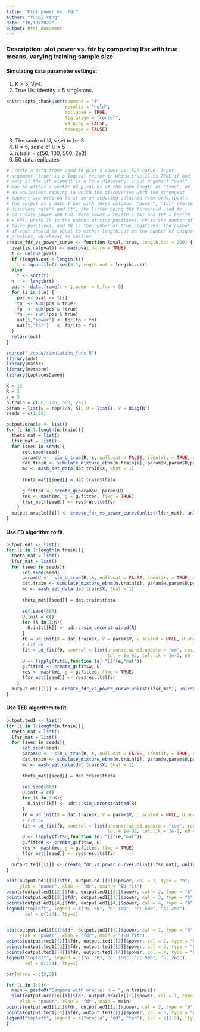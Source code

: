 ```yaml
---
title: "Plot power vs. fdr"
author: "Yunqi Yang"
date: "10/19/2022"
output: html_document
---
```


### Description: plot power vs. fdr by comparing lfsr with true means, varying training sample size. 

#### Simulating data parameter settings:
1. K = 5, Vj=I.
2. True Us: identity + 5 singletons. 

```r
knitr::opts_chunk$set(comment = "#",
                      results = "hold",
                      collapse = TRUE,
                      fig.align = "center",
                      warning = FALSE,
                      message = FALSE)
```


3. The scale of U, $s$ set to be 5.
4. R = 5, scale of U = 5
5. n.train = c(50, 100, 500, 2e3)
6. 50 data replicates


```r
# Create a data frame used to plot a power vs. FDR curve. Input
# argument "true" is a logical vector in which true[i] is TRUE if and
# only if the ith element is a true discovery; input argument "pval"
# may be either a vector of p-values of the same length as "true", or
# an equivalent ranking in which the discoveries with the strongest
# support are ordered first in an ordering obtained from order(pval).
# The output is a data frame with three columns: "power", "fdr" (false
# discovery rate") and "t", the latter being the threshold used to
# calculate power and FDR. Note power = TP/(TP + TN) and fdr = FP/(TP
# + FP), where TP is the number of true positives, FP is the number of
# false positives, and TN is the number of true negatives. The number
# of rows should be equal to either length.out or the number of unique
# p-values, whichever is smaller.
create_fdr_vs_power_curve <- function (pval, true, length.out = 200) {
  pval[is.na(pval)] <- max(pval,na.rm = TRUE)
  t <- unique(pval)
  if (length.out < length(t))
    t <- quantile(t,seq(0,1,length.out = length.out))
  else
    t <- sort(t)
  n   <- length(t)
  out <- data.frame(t = t,power = 0,fdr = 0)
  for (i in 1:n) {
    pos <- pval <= t[i]
    tp  <- sum(pos & true)
    fp  <- sum(pos & !true)
    fn  <- sum(!pos & true)
    out[i,"power"] <- tp/(tp + fn)
    out[i,"fdr"]   <- fp/(tp + fp)
  }
  return(out)
}
```


```r
source("./code/simulation_func.R")
library(udr)
library(mashr)
library(mvtnorm)
library(LaplacesDemon)
```

```r
K = 10
R = 5
s = 5
n.train = c(50, 100, 500, 2e3)
param = list(w = rep(1/K, K), U = list(), V = diag(R))
seeds = c(1:50)

```

```r

output.oracle <- list()
for (i in 1:length(n.train)){
  theta_mat = list()
  lfsr_mat = list()
  for (seed in seeds){
      set.seed(seed)
      param$U <-  sim_U_true(R, s, null.mat = FALSE, identity = TRUE, num_singleton = 5, num_unconstrained = 4)
      dat.train <- simulate_mixture_ebnm(n.train[i], param$w,param$U,param$V)
      mc <- mash_set_data(dat.train$X, Shat = 1)
      
      theta_mat[[seed]] = dat.train$theta
      
      g.fitted <- create_g(param$w, param$U)
      res <- mash(mc, g = g.fitted, fixg = TRUE)
      lfsr_mat[[seed]] <- res$result$lfsr
    }
  output.oracle[[i]] <- create_fdr_vs_power_curve(unlist(lfsr_mat), unlist(theta_mat), length.out = 50)
}

```


#### Use ED algorithm to fit. 
```r

output.ed1 <- list()
for (i in 1:length(n.train)){
  theta_mat = list()
  lfsr_mat = list()
  for (seed in seeds){
      set.seed(seed)
      param$U <-  sim_U_true(R, s, null.mat = FALSE, identity = TRUE, num_singleton = 5, num_unconstrained = 4)
      dat.train <- simulate_mixture_ebnm(n.train[i], param$w,param$U,param$V)
      mc <- mash_set_data(dat.train$X, Shat = 1)
      
      theta_mat[[seed]] = dat.train$theta
      
      set.seed(888)
      U.init = c()
      for (k in 1:K){
        U.init[[k]] <- udr:::sim_unconstrained(R)
      }
      f0 = ud_init(X = dat.train$X, V = param$V, U_scaled = NULL, U_unconstrained = U.init, n_rank1 = 0)
      # Fit ED
      fit = ud_fit(f0, control = list(unconstrained.update = "ed", resid.update = 'none',
                                      tol = 1e-02, tol.lik = 1e-2, n0 = 0, lambda = 0, maxiter = 5e3), verbose=FALSE)
      U <- lapply(fit$U,function (e) "[["(e,"mat"))
      g.fitted <- create_g(fit$w, U)
      res <- mash(mc, g = g.fitted, fixg = TRUE)
      lfsr_mat[[seed]] <- res$result$lfsr
    }
  output.ed1[[i]] <- create_fdr_vs_power_curve(unlist(lfsr_mat), unlist(theta_mat), length.out = 50)
}

```

#### Use TED algorithm to fit. 
```r

output.ted1 <- list()
for (i in 1:length(n.train)){
  theta_mat = list()
  lfsr_mat = list()
  for (seed in seeds){
      set.seed(seed)
      param$U <-  sim_U_true(R, s, null.mat = FALSE, identity = TRUE, num_singleton = 5, num_unconstrained = 4)
      dat.train <- simulate_mixture_ebnm(n.train[i], param$w,param$U,param$V)
      mc <- mash_set_data(dat.train$X, Shat = 1)
      
      theta_mat[[seed]] = dat.train$theta
      
      set.seed(888)
      U.init = c()
      for (k in 1:K){
        U.init[[k]] <- udr:::sim_unconstrained(R)
      }
      f0 = ud_init(X = dat.train$X, V = param$V, U_scaled = NULL, U_unconstrained = U.init, n_rank1 = 0)
      # Fit ED
      fit = ud_fit(f0, control = list(unconstrained.update = "ted", resid.update = 'none',
                                      tol = 1e-02, tol.lik = 1e-2, n0 = 0, lambda = 0, maxiter = 5e3), verbose=FALSE)
      U <- lapply(fit$U,function (e) "[["(e,"mat"))
      g.fitted <- create_g(fit$w, U)
      res <- mash(mc, g = g.fitted, fixg = TRUE)
      lfsr_mat[[seed]] <- res$result$lfsr
    }
  output.ted1[[i]] <- create_fdr_vs_power_curve(unlist(lfsr_mat), unlist(theta_mat), length.out = 50)
}

```

```r

plot(output.ed1[[1]]$fdr, output.ed1[[1]]$power, col = 1, type = "b",  pch = 20, cex = 0.5,
     ylab = "power", xlab = "fdr", main = "ED fit")
points(output.ed1[[2]]$fdr, output.ed1[[2]]$power, col = 2, type = "b", pch = 20, cex = 0.5)
points(output.ed1[[3]]$fdr, output.ed1[[3]]$power, col = 3, type = "b", pch = 20, cex = 0.5)
points(output.ed1[[4]]$fdr, output.ed1[[4]]$power, col = 4, type = "b", pch = 20, cex = 0.5)
legend("topleft", legend = c("n: 50", "n: 100", "n: 500", "n: 2e3"), 
       col = c(1:4), lty=1)


plot(output.ted1[[1]]$fdr, output.ted1[[1]]$power, col = 1, type = "b",  pch = 20, cex = 0.5,
     ylab = "power", xlab = "fdr", main = "TED fit")
points(output.ted1[[2]]$fdr, output.ted1[[2]]$power, col = 2, type = "b", pch = 20, cex = 0.5)
points(output.ted1[[3]]$fdr, output.ted1[[3]]$power, col = 3, type = "b", pch = 20, cex = 0.5)
points(output.ted1[[4]]$fdr, output.ted1[[4]]$power, col = 4, type = "b", pch = 20, cex = 0.5)
legend("topleft", legend = c("n: 50", "n: 100", "n: 500", "n: 2e3"), 
       col = c(1:4), lty=1)
```

```r
par(mfrow = c(2,2))

for (i in 1:4){
  main = paste0("Compare with oracle: n = ", n.train[i])
  plot(output.oracle[[i]]$fdr, output.oracle[[i]]$power, col = 1, type = "b",  pch = 20, cex = 0.5,
     ylab = "power", xlab = "fdr", main = main)
points(output.ed1[[i]]$fdr, output.ed1[[i]]$power, col = 2, type = "b",  pch = 20, cex = 0.5)
points(output.ted1[[i]]$fdr, output.ted1[[i]]$power, col = 3, type = "b",  pch = 20, cex = 0.5)
legend("topleft", legend = c("oracle", "ed", "ted"), col = c(1:3), lty=1, cex = 0.6)
}

```

